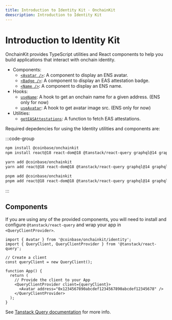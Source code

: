 ```yaml
---
title: Introduction to Identity Kit · OnchainKit
deescription: Introduction to Identity Kit
---
```


# Introduction to Identity Kit

OnchainKit provides TypeScript utilities and React components to help you build applications that interact with onchain identity.

- Components:
  - [`<Avatar />`](/identity/avatar): A component to display an ENS avatar.
  - [`<Badge />`](/identity/badge): A component to display an EAS attestation badge.
  - [`<Name />`](/identity/name): A component to display an ENS name.
- Hooks:
  - [`useName`](/identity/use-name): A hook to get an onchain name for a given address. (ENS only for now)
  - [`useAvatar`](/identity/use-avatar): A hook to get avatar image src. (ENS only for now)
- Utilities:
  - [`getEASAttestations`](/identity/get-eas-attestations): A function to fetch EAS attestations.

Required depedencies for using the Identity utilities and components are:

:::code-group

```bash [npm]
npm install @coinbase/onchainkit
npm install react@18 react-dom@18 @tanstack/react-query graphql@14 graphql-request@6
```

```bash [yarn]
yarn add @coinbase/onchainkit
yarn add react@18 react-dom@18 @tanstack/react-query graphql@14 graphql-request@6
```

```bash [pnpm]
pnpm add @coinbase/onchainkit
pnpm add react@18 react-dom@18 @tanstack/react-query graphql@14 graphql-request@6
```

:::

## Components

If you are using any of the provided components, you will need to install and configure `@tanstack/react-query` and wrap your app in `<QueryClientProvider>`.

```tsx
import { Avatar } from '@coinbase/onchainkit/identity';
import { QueryClient, QueryClientProvider } from '@tanstack/react-query';

// Create a client
const queryClient = new QueryClient();

function App() {
  return (
    // Provide the client to your App
    <QueryClientProvider client={queryClient}>
      <Avatar address="0x1234567890abcdef1234567890abcdef12345678" />
    </QueryClientProvider>
  );
}
```

See [Tanstack Query documentation](https://tanstack.com/query/v5/docs/framework/react/quick-start) for more info.
